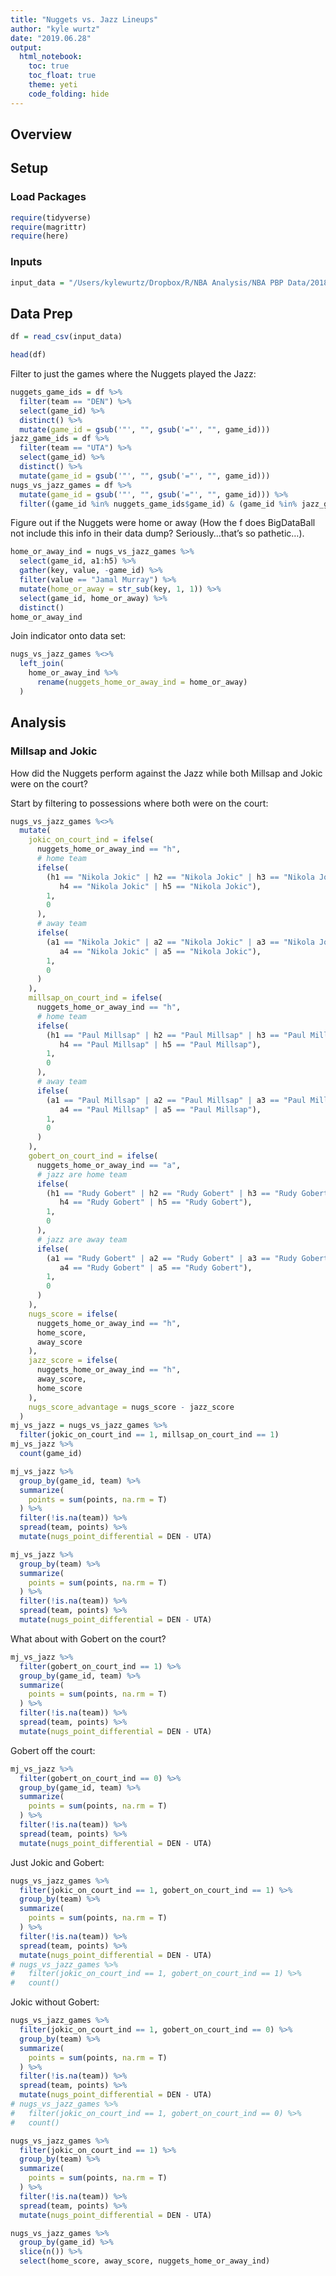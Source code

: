 ```yaml
---
title: "Nuggets vs. Jazz Lineups"
author: "kyle wurtz"
date: "2019.06.28"
output: 
  html_notebook:
    toc: true
    toc_float: true
    theme: yeti
    code_folding: hide
---
```


## Overview

## Setup

### Load Packages
```r
require(tidyverse)
require(magrittr)
require(here)
```

### Inputs

```r
input_data = "/Users/kylewurtz/Dropbox/R/NBA Analysis/NBA PBP Data/2018-2019_NBA_PbP_Logs/[10-16-2018]-[06-13-2019]-combined-stats.csv"
```

## Data Prep

```r
df = read_csv(input_data)
```

```r
head(df)
```

Filter to just the games where the Nuggets played the Jazz:

```r
nuggets_game_ids = df %>% 
  filter(team == "DEN") %>% 
  select(game_id) %>% 
  distinct() %>% 
  mutate(game_id = gsub('"', "", gsub('="', "", game_id)))
jazz_game_ids = df %>% 
  filter(team == "UTA") %>% 
  select(game_id) %>% 
  distinct() %>% 
  mutate(game_id = gsub('"', "", gsub('="', "", game_id)))
nugs_vs_jazz_games = df %>% 
  mutate(game_id = gsub('"', "", gsub('="', "", game_id))) %>% 
  filter((game_id %in% nuggets_game_ids$game_id) & (game_id %in% jazz_game_ids$game_id))
```

Figure out if the Nuggets were home or away (How the f does BigDataBall not include this info in their data dump? Seriously...that's so pathetic...).

```r
home_or_away_ind = nugs_vs_jazz_games %>% 
  select(game_id, a1:h5) %>% 
  gather(key, value, -game_id) %>% 
  filter(value == "Jamal Murray") %>% 
  mutate(home_or_away = str_sub(key, 1, 1)) %>% 
  select(game_id, home_or_away) %>% 
  distinct()
home_or_away_ind
```

Join indicator onto data set:

```r
nugs_vs_jazz_games %<>%
  left_join(
    home_or_away_ind %>% 
      rename(nuggets_home_or_away_ind = home_or_away)
  )
```

## Analysis

### Millsap and Jokic

How did the Nuggets perform against the Jazz while both Millsap and Jokic were on the court?

Start by filtering to possessions where both were on the court:

```r
nugs_vs_jazz_games %<>% 
  mutate(
    jokic_on_court_ind = ifelse(
      nuggets_home_or_away_ind == "h",
      # home team
      ifelse(
        (h1 == "Nikola Jokic" | h2 == "Nikola Jokic" | h3 == "Nikola Jokic" |
           h4 == "Nikola Jokic" | h5 == "Nikola Jokic"),
        1,
        0
      ),
      # away team
      ifelse(
        (a1 == "Nikola Jokic" | a2 == "Nikola Jokic" | a3 == "Nikola Jokic" |
           a4 == "Nikola Jokic" | a5 == "Nikola Jokic"),
        1,
        0
      )
    ),
    millsap_on_court_ind = ifelse(
      nuggets_home_or_away_ind == "h",
      # home team
      ifelse(
        (h1 == "Paul Millsap" | h2 == "Paul Millsap" | h3 == "Paul Millsap" |
           h4 == "Paul Millsap" | h5 == "Paul Millsap"),
        1,
        0
      ),
      # away team
      ifelse(
        (a1 == "Paul Millsap" | a2 == "Paul Millsap" | a3 == "Paul Millsap" |
           a4 == "Paul Millsap" | a5 == "Paul Millsap"),
        1,
        0
      )
    ),
    gobert_on_court_ind = ifelse(
      nuggets_home_or_away_ind == "a",
      # jazz are home team
      ifelse(
        (h1 == "Rudy Gobert" | h2 == "Rudy Gobert" | h3 == "Rudy Gobert" |
           h4 == "Rudy Gobert" | h5 == "Rudy Gobert"),
        1,
        0
      ),
      # jazz are away team
      ifelse(
        (a1 == "Rudy Gobert" | a2 == "Rudy Gobert" | a3 == "Rudy Gobert" |
           a4 == "Rudy Gobert" | a5 == "Rudy Gobert"),
        1,
        0
      )
    ),
    nugs_score = ifelse(
      nuggets_home_or_away_ind == "h",
      home_score,
      away_score
    ),
    jazz_score = ifelse(
      nuggets_home_or_away_ind == "h",
      away_score,
      home_score
    ),
    nugs_score_advantage = nugs_score - jazz_score
  )
mj_vs_jazz = nugs_vs_jazz_games %>% 
  filter(jokic_on_court_ind == 1, millsap_on_court_ind == 1)
mj_vs_jazz %>% 
  count(game_id)
```

```r
mj_vs_jazz %>% 
  group_by(game_id, team) %>% 
  summarize(
    points = sum(points, na.rm = T)
  ) %>% 
  filter(!is.na(team)) %>% 
  spread(team, points) %>% 
  mutate(nugs_point_differential = DEN - UTA)
```

```r
mj_vs_jazz %>% 
  group_by(team) %>% 
  summarize(
    points = sum(points, na.rm = T)
  ) %>% 
  filter(!is.na(team)) %>% 
  spread(team, points) %>% 
  mutate(nugs_point_differential = DEN - UTA)
```


What about with Gobert on the court?

```r
mj_vs_jazz %>% 
  filter(gobert_on_court_ind == 1) %>% 
  group_by(game_id, team) %>% 
  summarize(
    points = sum(points, na.rm = T)
  ) %>% 
  filter(!is.na(team)) %>% 
  spread(team, points) %>% 
  mutate(nugs_point_differential = DEN - UTA)
```

Gobert off the court:

```r
mj_vs_jazz %>% 
  filter(gobert_on_court_ind == 0) %>% 
  group_by(game_id, team) %>% 
  summarize(
    points = sum(points, na.rm = T)
  ) %>% 
  filter(!is.na(team)) %>% 
  spread(team, points) %>% 
  mutate(nugs_point_differential = DEN - UTA)
```

Just Jokic and Gobert:

```r
nugs_vs_jazz_games %>% 
  filter(jokic_on_court_ind == 1, gobert_on_court_ind == 1) %>% 
  group_by(team) %>% 
  summarize(
    points = sum(points, na.rm = T)
  ) %>% 
  filter(!is.na(team)) %>% 
  spread(team, points) %>% 
  mutate(nugs_point_differential = DEN - UTA)
# nugs_vs_jazz_games %>% 
#   filter(jokic_on_court_ind == 1, gobert_on_court_ind == 1) %>% 
#   count()
```

Jokic without Gobert:

```r
nugs_vs_jazz_games %>% 
  filter(jokic_on_court_ind == 1, gobert_on_court_ind == 0) %>% 
  group_by(team) %>% 
  summarize(
    points = sum(points, na.rm = T)
  ) %>% 
  filter(!is.na(team)) %>% 
  spread(team, points) %>% 
  mutate(nugs_point_differential = DEN - UTA)
# nugs_vs_jazz_games %>% 
#   filter(jokic_on_court_ind == 1, gobert_on_court_ind == 0) %>% 
#   count()
```

```r
nugs_vs_jazz_games %>% 
  filter(jokic_on_court_ind == 1) %>% 
  group_by(team) %>% 
  summarize(
    points = sum(points, na.rm = T)
  ) %>% 
  filter(!is.na(team)) %>% 
  spread(team, points) %>% 
  mutate(nugs_point_differential = DEN - UTA)
```


```r
nugs_vs_jazz_games %>% 
  group_by(game_id) %>% 
  slice(n()) %>% 
  select(home_score, away_score, nuggets_home_or_away_ind)
```





